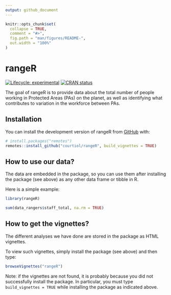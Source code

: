 ```yaml
---
output: github_document
---
```


<!-- README.md is generated from README.Rmd. Please edit that file -->

```r
knitr::opts_chunk$set(
  collapse = TRUE,
  comment = "#>",
  fig.path = "man/figures/README-",
  out.width = "100%"
)
```

# rangeR

<!-- badges: start -->
[![Lifecycle: experimental](https://img.shields.io/badge/lifecycle-experimental-orange.svg)](https://lifecycle.r-lib.org/articles/stages.html#experimental)
[![CRAN status](https://www.r-pkg.org/badges/version/rangeR)](https://CRAN.R-project.org/package=rangeR)
<!-- badges: end -->

The goal of rangeR is to provide data about the total number of people working in Protected Areas (PAs) on the planet, as well as identifying what contributes to variation in the workforce between PAs.

## Installation

You can install the development version of rangeR from [GitHub](https://github.com/) with:

``` r
# install.packages("remotes")
remotes::install_github("courtiol/rangeR", build_vignettes = TRUE)
```

## How to use our data?

The data are embedded in the package, so you can use them after installing the package (see above) as any other data frame or tibble in R.

Here is a simple example:

```r
library(rangeR)

sum(data_rangers$staff_total, na.rm = TRUE)
```

## How to get the vignettes?

The different analyses we have done are stored in the package as HTML vignettes.

To view such vignettes, simply install the package (see above) and then type:

```r
browseVignettes("rangeR")
```

Note: if the vignettes are not found, it is probably because you did not successfully install the package.
In particular, you must type `build_vignettes = TRUE` while installing the package as indicated above.

